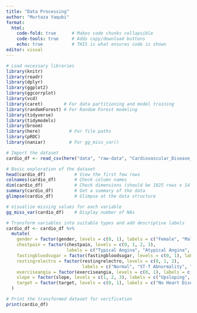 ```yaml
---
title: "Data Processing"
author: "Murtaza Yaqubi"
format:
  html:
    code-fold: true      # Makes code chunks collapsible
    code-tools: true     # Adds copy/download buttons
    echo: true           # THIS is what ensures code is shown
editor: visual
---
```



```r
# Load necessary libraries
library(knitr)
library(readr)
library(dplyr)
library(ggplot2)
library(ggcorrplot)
library(vcd)
library(caret)        # For data partitioning and model training
library(randomForest) # For Random Forest modeling
library(tidyverse)
library(tidymodels)
library(broom)
library(here)           # For file paths
library(pROC)
library(naniar)         # For gg_miss_var()

# Import the dataset
cardio_df <- read_csv(here("data", "raw-data", "Cardiovascular_Disease_Dataset.csv"))

# Basic exploration of the dataset
head(cardio_df)           # View the first few rows
colnames(cardio_df)       # Check column names
dim(cardio_df)            # Check dimensions (should be 1025 rows x 14 columns)
summary(cardio_df)        # Get a summary of the data
glimpse(cardio_df)        # Glimpse at the data structure

# Visualize missing values for each variable
gg_miss_var(cardio_df)    # Display number of NAs

# Transform variables into suitable types and add descriptive labels
cardio_df <- cardio_df %>%
  mutate(
    gender = factor(gender, levels = c(0, 1), labels = c("Female", "Male")), 
    chestpain = factor(chestpain, levels = c(0, 1, 2, 3),
                       labels = c("Typical Angina", "Atypical Angina", "Non-anginal Pain", "Asymptomatic")),
    fastingbloodsugar = factor(fastingbloodsugar, levels = c(0, 1), labels = c("False", "True")),
    restingrelectro = factor(restingrelectro, levels = c(0, 1, 2),
                             labels = c("Normal", "ST-T Abnormality", "Left Ventricular Hypertrophy")),
    exerciseangia = factor(exerciseangia, levels = c(0, 1), labels = c("No", "Yes")),
    slope = factor(slope, levels = c(1, 2, 3), labels = c("Upsloping", "Flat", "Downsloping")),
    target = factor(target, levels = c(0, 1), labels = c("No Heart Disease", "Heart Disease"))
  )

# Print the transformed dataset for verification
print(cardio_df)
```
